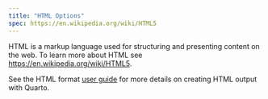 ```yaml
---
title: "HTML Options"
spec: https://en.wikipedia.org/wiki/HTML5
---
```


HTML is a markup language used for structuring and presenting content on the web. To learn more about HTML see <https://en.wikipedia.org/wiki/HTML5>.

See the HTML format [user guide](../../output-formats/html-basics.qmd) for more details on creating HTML output with Quarto.
